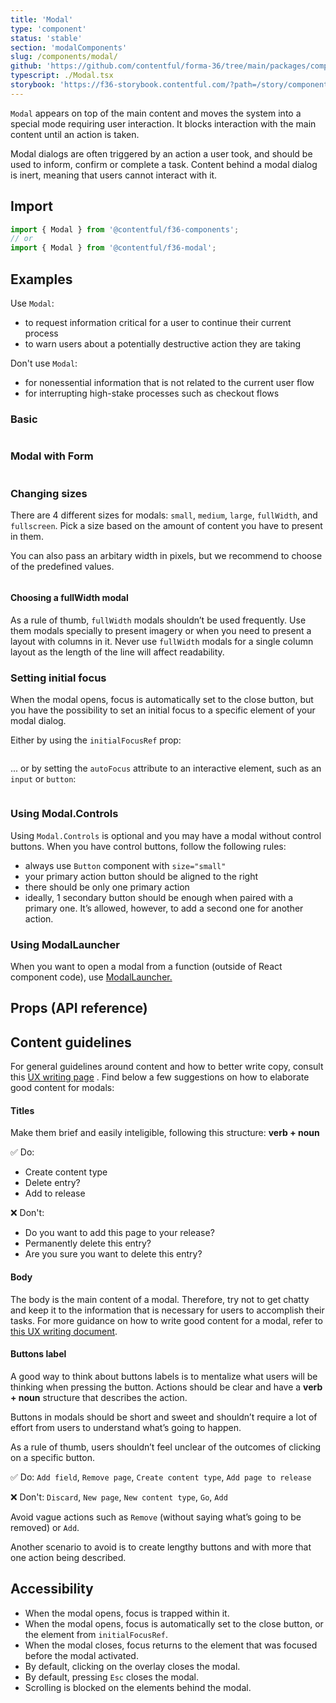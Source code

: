 ```yaml
---
title: 'Modal'
type: 'component'
status: 'stable'
section: 'modalComponents'
slug: /components/modal/
github: 'https://github.com/contentful/forma-36/tree/main/packages/components/modal/src'
typescript: ./Modal.tsx
storybook: 'https://f36-storybook.contentful.com/?path=/story/components-modal--basic'
---
```


`Modal` appears on top of the main content and moves the system into a special mode requiring user interaction. It blocks interaction with the main content until an action is taken.

Modal dialogs are often triggered by an action a user took, and should be used to inform, confirm or complete a task. Content behind a modal dialog is inert, meaning that users cannot interact with it.

## Import

```js static=true
import { Modal } from '@contentful/f36-components';
// or
import { Modal } from '@contentful/f36-modal';
```

## Examples

Use `Modal`:

- to request information critical for a user to continue their current process
- to warn users about a potentially destructive action they are taking

Don't use `Modal`:

- for nonessential information that is not related to the current user flow
- for interrupting high-stake processes such as checkout flows

### Basic

```jsx file=../examples/ModalBasicExample.tsx

```

### Modal with Form

```jsx file=../examples/ModalWithFormExample.tsx

```

### Changing sizes

There are 4 different sizes for modals: `small`, `medium`, `large`, `fullWidth`, and `fullscreen`. Pick a size based on the amount of content you have to present in them.

You can also pass an arbitary width in pixels, but we recommend to choose of the predefined values.

```jsx file=../examples/ModalSizesExample.tsx

```

#### Choosing a fullWidth modal

As a rule of thumb, `fullWidth` modals shouldn’t be used frequently. Use them modals specially to present imagery or when you need to present a layout with columns in it. Never use `fullWidth` modals for a single column layout as the length of the line will affect readability.

### Setting initial focus

When the modal opens, focus is automatically set to the close button, but you have the possibility to set an initial focus to a specific element of your modal dialog.

Either by using the `initialFocusRef` prop:

```jsx file=../examples/ModalInitialFocusRefExample.tsx

```

... or by setting the `autoFocus` attribute to an interactive element, such as an `input` or `button`:

```jsx file=../examples/ModalAutoFocusExample.tsx

```

### Using Modal.Controls

Using `Modal.Controls` is optional and you may have a modal without control buttons. When you have control buttons, follow the following rules:

- always use `Button` component with `size="small"`
- your primary action button should be aligned to the right
- there should be only one primary action
- ideally, 1 secondary button should be enough when paired with a primary one. It’s allowed, however, to add a second one for another action.

### Using ModalLauncher

When you want to open a modal from a function (outside of React component code), use [ModalLauncher.](../components/modal-launcher)

## Props (API reference)

<PropsTable of="Modal" />

## Content guidelines

For general guidelines around content and how to better write copy, consult this [UX writing page](/guidelines/ux-writing-principles) . Find below a few suggestions on how to elaborate good content for modals:

#### Titles

Make them brief and easily inteligible, following this structure: **verb + noun**

✅ Do:

- Create content type
- Delete entry?
- Add to release

❌ Don't:

- Do you want to add this page to your release?
- Permanently delete this entry?
- Are you sure you want to delete this entry?

#### Body

The body is the main content of a modal. Therefore, try not to get chatty and keep it to the information that is necessary for users to accomplish their tasks. For more guidance on how to write good content for a modal, refer to [this UX writing document](/guidelines/ux-writing-principles).

#### Buttons label

A good way to think about buttons labels is to mentalize what users will be thinking when pressing the button. Actions should be clear and have a **verb + noun** structure that describes the action.

Buttons in modals should be short and sweet and shouldn’t require a lot of effort from users to understand what’s going to happen.

As a rule of thumb, users shouldn’t feel unclear of the outcomes of clicking on a specific button.

✅ Do: `Add field`, `Remove page`, `Create content type`, `Add page to release`

❌ Don't: `Discard`, `New page`, `New content type`, `Go`, `Add`

Avoid vague actions such as `Remove` (without saying what’s going to be removed) or `Add`.

Another scenario to avoid is to create lengthy buttons and with more that one action being described.

## Accessibility

- When the modal opens, focus is trapped within it.
- When the modal opens, focus is automatically set to the close button, or the element from `initialFocusRef`.
- When the modal closes, focus returns to the element that was focused before the modal activated.
- By default, clicking on the overlay closes the modal.
- By default, pressing `Esc` closes the modal.
- Scrolling is blocked on the elements behind the modal.
